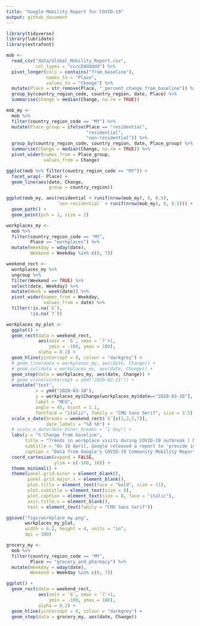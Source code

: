 ```yaml
---
title: "Google Mobility Report for COVID-19"
output: github_document
---
```



```r
library(tidyverse)
library(lubridate)
library(extrafont)
```



```r
mob <- 
  read_csv("data/Global_Mobility_Report.csv",
           col_types = "ccccDdddddd") %>% 
  pivot_longer(cols = contains("from_baseline"),
               names_to = "Place",
               values_to = "Change") %>% 
  mutate(Place = str_remove(Place, "_percent_change_from_baseline")) %>% 
  group_by(country_region_code, country_region, date, Place) %>% 
  summarise(Change = median(Change, na.rm = TRUE))

mob_my <-
  mob %>% 
  filter(country_region_code == "MY") %>% 
  mutate(Place_group = ifelse(Place == "residential", 
                              "residential",
                              "non-residential")) %>% 
  group_by(country_region_code, country_region, date, Place_group) %>% 
  summarise(Change = median(Change, na.rm = TRUE)) %>% 
  pivot_wider(names_from = Place_group,
              values_from = Change)
```



```r
ggplot(mob %>% filter(country_region_code == "MY")) +
  facet_wrap(~ Place) +
  geom_line(aes(date, Change,
                group = country_region))
```


```r
ggplot(mob_my, aes(residential + runif(nrow(mob_my), 0, 0.5), 
                   `non-residential` + runif(nrow(mob_my), 0, 0.5))) +
  geom_path() +
  geom_point(pch = 1, size = 2)
```


```r
workplaces_my <- 
  mob %>% 
  filter(country_region_code == "MY",
         Place == "workplaces") %>% 
  mutate(Weekday = wday(date),
         Weekend = Weekday %in% c(6, 7))

weekend_rect <- 
  workplaces_my %>% 
  ungroup %>% 
  filter(Weekend == TRUE) %>% 
  select(date, Weekday) %>% 
  mutate(Week = week(date)) %>% 
  pivot_wider(names_from = Weekday,
              values_from = date) %>% 
  filter(!is.na(`6`),
         !is.na(`7`))

workplaces_my_plot <- 
  ggplot() +
  geom_rect(data = weekend_rect,
            aes(xmin = `6`, xmax = `7`+1,
                ymin = -100, ymax = 100),
            alpha = 0.2) +
  geom_hline(yintercept = 0, colour = "darkgrey") +
  # geom_line(data = workplaces_my, aes(date, Change)) + 
  # geom_col(data = workplaces_my, aes(date, Change)) + 
  geom_step(data = workplaces_my, aes(date, Change)) + 
  # geom_vline(xintercept = ymd("2020-02-21")) +
  annotate("text", 
           x = ymd("2020-03-18"),
           y = workplaces_my$Change[workplaces_my$date=="2020-03-18"],
           label = "MCO",
           angle = 45, hjust = 1.1,
           fontface = "italic", family = "CMU Sans Serif", size = 3.5) +
  scale_x_date(breaks = weekend_rect$`6`[c(1,3,5,7)],
               date_labels = "%d %b") +
  # scale_x_date(date_minor_breaks = "1 day") +
  labs(y = "% Change from baseline",
       title = "Trends in workplace visits during COVID-19 outbreak | Malaysia",
       subtitle = "On 16 April, Google released a report to 'provide insights into what has changed in response to policies\naimed at combating COVID-19'. Insights in these reports are created with aggregated, anonymied sets\nof data from users who have turned on the Location History setting. The data are the same as what\nGoogle Maps use to show how busy certain types of places are. This figure focuses only the 'workplace'\nplace type. The baseline is the median value, for the corresponding day of the week, during the 5-week\nperiod between Jan 3–Feb 6, 2020. Grey areas are weekends.",
       caption = "Data from Google's COVID-19 Community Mobility Report.") +
  coord_cartesian(expand = FALSE, 
                  ylim = c(-100, 10)) +
  theme_minimal() +
  theme(panel.grid.minor = element_blank(),
        panel.grid.major.x = element_blank(),
        plot.title = element_text(face = "bold", size = 11),
        plot.subtitle = element_text(size = 9),
        plot.caption = element_text(size = 8, face = "italic"),
        axis.title.x = element_blank(),
        text = element_text(family = "CMU Sans Serif"))

ggsave("figs/workplace_my.png",
       workplaces_my_plot,
       width = 6.2, height = 4, units = "in",
       dpi = 300)
```


```r
grocery_my <- 
  mob %>% 
  filter(country_region_code == "MY",
         Place == "grocery_and_pharmacy") %>% 
  mutate(Weekday = wday(date),
         Weekend = Weekday %in% c(6, 7))

ggplot() +
  geom_rect(data = weekend_rect,
            aes(xmin = `6`, xmax = `7`+1,
                ymin = -100, ymax = 100),
            alpha = 0.2) +
  geom_hline(yintercept = 0, colour = "darkgrey") +
  geom_step(data = grocery_my, aes(date, Change))
```

